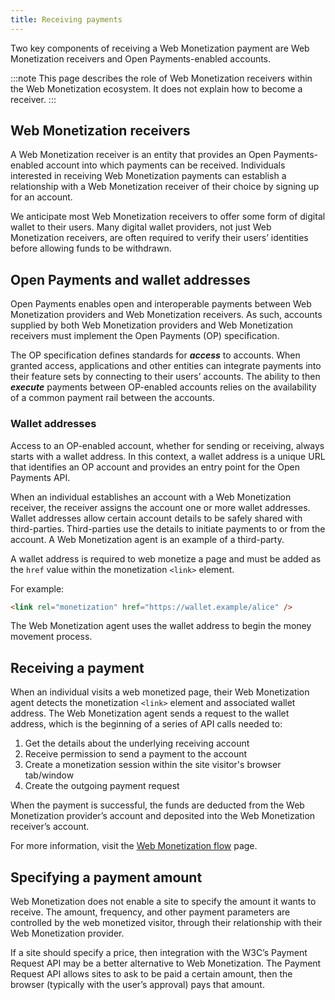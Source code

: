```yaml
---
title: Receiving payments
---
```



Two key components of receiving a Web Monetization payment are Web Monetization receivers and Open Payments-enabled accounts.

:::note
This page describes the role of Web Monetization receivers within the Web Monetization ecosystem. It does not explain how to become a receiver.
:::

## Web Monetization receivers

A Web Monetization receiver is an entity that provides an Open Payments-enabled account into which payments can be received. Individuals interested in receiving Web Monetization payments can establish a relationship with a Web Monetization receiver of their choice by signing up for an account.

We anticipate most Web Monetization receivers to offer some form of digital wallet to their users. Many digital wallet providers, not just Web Monetization receivers, are often required to verify their users’ identities before allowing funds to be withdrawn.

## Open Payments and wallet addresses

Open Payments enables open and interoperable payments between Web Monetization providers and Web Monetization receivers. As such, accounts supplied by both Web Monetization providers and Web Monetization receivers must implement the <LinkOut href="https://openpayments.guide">Open Payments (OP) specification</LinkOut>.

The OP specification defines standards for **_access_** to accounts. When granted access, applications and other entities can integrate payments into their feature sets by connecting to their users’ accounts. The ability to then **_execute_** payments between OP-enabled accounts relies on the availability of a common payment rail between the accounts.

### Wallet addresses

Access to an OP-enabled account, whether for sending or receiving, always starts with a wallet address. In this context, a wallet address is a unique URL that identifies an OP account and provides an entry point for the Open Payments API.

When an individual establishes an account with a Web Monetization receiver, the receiver assigns the account one or more wallet addresses. Wallet addresses allow certain account details to be safely shared with third-parties. Third-parties use the details to initiate payments to or from the account. A Web Monetization agent is an example of a third-party.

A wallet address is required to web monetize a page and must be added as the `href` value within the monetization `<link>` element.

For example:

```html
<link rel="monetization" href="https://wallet.example/alice" />
```

The Web Monetization agent uses the wallet address to begin the money movement process.

## Receiving a payment

When an individual visits a web monetized page, their Web Monetization agent detects the monetization `<link>` element and associated wallet address. The Web Monetization agent sends a request to the wallet address, which is the beginning of a series of API calls needed to:

1. Get the details about the underlying receiving account
2. Receive permission to send a payment to the account
3. Create a monetization session within the site visitor's browser tab/window
4. Create the outgoing payment request

When the payment is successful, the funds are deducted from the Web Monetization provider’s account and deposited into the Web Monetization receiver’s account.

For more information, visit the [Web Monetization flow](/docs/intro/web-monetization-flow) page.

## Specifying a payment amount

Web Monetization does not enable a site to specify the amount it wants to receive. The amount, frequency, and other payment parameters are controlled by the web monetized visitor, through their relationship with their Web Monetization provider.

If a site should specify a price, then integration with the W3C’s <LinkOut href="https://www.w3.org/TR/payment-request">Payment Request API</LinkOut> may be a better alternative to Web Monetization. The Payment Request API allows sites to ask to be paid a certain amount, then the browser (typically with the user’s approval) pays that amount.
